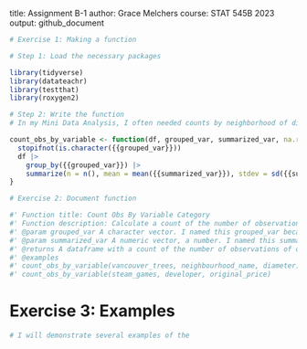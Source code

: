title: Assignment B-1
author: Grace Melchers
course: STAT 545B 2023
output: github_document


```r

# Exercise 1: Making a function

# Step 1: Load the necessary packages

library(tidyverse)
library(datateachr)
library(testthat)
library(roxygen2)

# Step 2: Write the function
# In my Mini Data Analysis, I often needed counts by neighborhood of different observations and also their values, for example the number of trees in one neighborhood or the mean, standard deviation and range of values for diameter within a certain neighborhood. I will create a function that allows me to instantly calculate all of these values within a grouped categorical variable for a numeric variable.

count_obs_by_variable <- function(df, grouped_var, summarized_var, na.rm = TRUE) {
  stopifnot(is.character({{grouped_var}}))
  df |>
    group_by({{grouped_var}}) |>
    summarize(n = n(), mean = mean({{summarized_var}}), stdev = sd({{summarized_var}}), range = (max({{summarized_var}}) - min({{summarized_var}})))
}

# Exercise 2: Document function

#' Function title: Count Obs By Variable Category
#' Function description: Calculate a count of the number of observations of a specific variable in each group of a variable.
#' @param grouped_var A character vector. I named this grouped_var because this is the variable that the function will use the group_by function with to group observations by the different categories within that variable.
#' @param summarized_var A numeric vector, a number. I named this summarized_var because this is the variable that the function will summarize with a count of it's observations, it's mean, standard deviation and range, based on the grouped categories of the grouped_var variable.
#' @returns A dataframe with a count of the number of observations of one variable grouped by the categories of another variable.
#' @examples
#' count_obs_by_variable(vancouver_trees, neighbourhood_name, diameter)
#' count_obs_by_variable(steam_games, developer, original_price)

```
# Exercise 3: Examples

```r

# I will demonstrate several examples of the 


```

